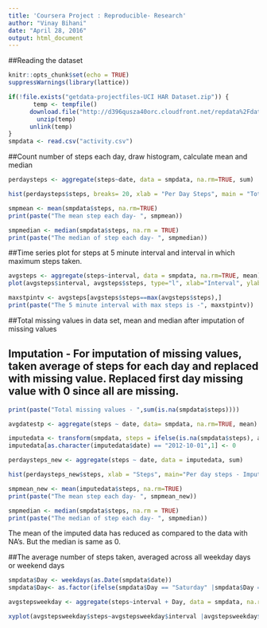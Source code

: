 ```yaml
---
title: 'Coursera Project : Reproducible- Research'
author: "Vinay Bihani"
date: "April 28, 2016"
output: html_document
---
```

##Reading the dataset 

```r
knitr::opts_chunk$set(echo = TRUE)
suppressWarnings(library(lattice))
```

```r

if(!file.exists("getdata-projectfiles-UCI HAR Dataset.zip")) {
       temp <- tempfile()
      download.file("http://d396qusza40orc.cloudfront.net/repdata%2Fdata%2Factivity.zip",temp)
        unzip(temp)
      unlink(temp)
}
smpdata <- read.csv("activity.csv")

```

##Count number of steps each day, draw histogram, calculate mean and median
```r
perdaysteps <- aggregate(steps~date, data = smpdata, na.rm=TRUE, sum)

hist(perdaysteps$steps, breaks= 20, xlab = "Per Day Steps", main = "Total Steps per day")

smpmean <- mean(smpdata$steps, na.rm=TRUE)
print(paste("The mean step each day- ", smpmean))

smpmedian <- median(smpdata$steps, na.rm = TRUE)
print(paste("The median of step each day- ", smpmedian))
```

##Time series plot for steps at 5 minute interval and interval in which maximum steps taken.
```r
avgsteps <- aggregate(steps~interval, data = smpdata, na.rm=TRUE, mean)
plot(avgsteps$interval, avgsteps$steps, type="l", xlab="Interval", ylab = "Steps", main="Average steps in 5 minutes interval")

maxstpintv <- avgsteps[avgsteps$steps==max(avgsteps$steps),]
print(paste("The 5 minute interval with max steps is -", maxstpintv))

```

##Total missing values in data set, mean and median after imputation of missing values

## Imputation - For imputation of missing values, taken average of steps for each day and replaced with missing value. Replaced first day missing value with 0 since all are missing.
```r
print(paste("Total missing values - ",sum(is.na(smpdata$steps))))

avgdatestp <- aggregate(steps ~ date, data= smpdata, na.rm=TRUE, mean)

imputedata <- transform(smpdata, steps = ifelse(is.na(smpdata$steps), avgdatestp$steps[match(smpdata$date, avgdatestp$date)], smpdata$steps))
imputedata[as.character(imputedata$date) == "2012-10-01",1] <- 0

perdaysteps_new <- aggregate(steps ~ date, data = imputedata, sum)

hist(perdaysteps_new$steps, xlab = "Steps", main="Per day steps - Imputed")

smpmean_new <- mean(imputedata$steps, na.rm=TRUE)
print(paste("The mean step each day- ", smpmean_new))

smpmedian <- median(smpdata$steps, na.rm = TRUE)
print(paste("The median of step each day- ", smpmedian))

```

The mean of the imputed data has reduced as compared to the data with NA's. But the median is same as 0. 

##The average number of steps taken, averaged across all weekday days or weekend days 

```r
smpdata$Day <- weekdays(as.Date(smpdata$date))
smpdata$Day<- as.factor(ifelse(smpdata$Day == "Saturday" |smpdata$Day == "Sunday", "weekend", "weekday"))

avgstepsweekday <- aggregate(steps~interval + Day, data = smpdata, na.rm=TRUE, mean)

xyplot(avgstepsweekday$steps~avgstepsweekday$interval |avgstepsweekday$Day , layout=c(1,2), type="l", xlab="Interval", ylab ="Number of Steps", main="Average steps in interval" )

```